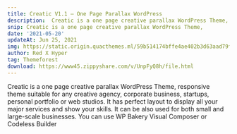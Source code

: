 ---
title: Creatic V1.1 – One Page Parallax WordPress
description:  Creatic is a one page creative parallax WordPress Theme, responsive theme suitable for any creative agency, corporate business, startups, personal portfolio or web studios
snip: Creatic is a one page creative parallax WordPress Theme,
date: '2021-05-20'
updateAt: Jun 25, 2021
img: https://static.origin.quacthemes.ml/59b514174bffe4ae402b3d63aad79fe0/A18961AF4B7341366AB0F04C30227BC/nIUYRoH.jpg
author: Red X Hyper
tag: Themeforest
download: https://www45.zippyshare.com/v/UnpFyQ8h/file.html
---
Creatic is a one page creative parallax WordPress Theme, responsive theme suitable for any creative agency, corporate business, startups, personal portfolio or web studios. It has perfect layout to display all your major services and show your skills. It can be also used for both small and large-scale businesses. You can use WP Bakery Visual Composer or Codeless Builder